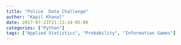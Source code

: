 ```yaml
---
title: "Police  Data Challenge"
author: "Kapil Khanal"
date: 2017-07-23T21:13:14-05:00
categories: ["Python"]
tags: ["Applied Statistics", "Probability", "Information Games"]
---
```

